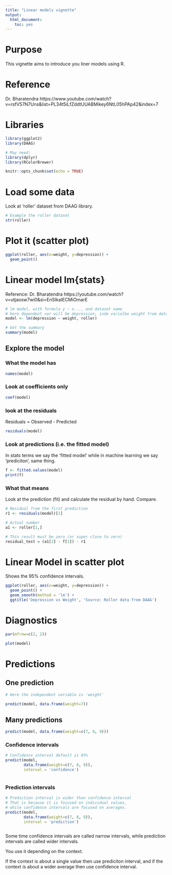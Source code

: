 ```yaml
---
title: "Linear models vignette"
output:
  html_document:
    toc: yes
---
```


# Purpose

This vignette aims to introduce you liner models using R.

# Reference

Dr. Bharatendra https://www.youtube.com/watch?v=rsfV57N7Uns&list=PL34t5iLfZddtUUABMikey6NtL05hPAp42&index=7 

# Libraries

```r
library(ggplot2)
library(DAAG)

# May need:
library(dplyr)
library(RColorBrewer)

knitr::opts_chunk$set(echo = TRUE)

```


# Load some data

Look at 'roller' dataset from DAAG library.

```r
# Example the roller dataset
str(roller)
```

# Plot it (scatter plot)

```r
ggplot(roller, aes(x=weight, y=depression)) +
  geom_point()

```
# Linear model lm{stats}

Reference: Dr. Bharatendra https://youtube.com/watch?v=utjaosw7wi0&si=EnSIkaIECMiOmarE 

```r

# lm model, with formula y ~ x..., and dataset name
# here dependent var will be depression, inde varialbe weight from dataset roller
model <- lm(depression ~ weight, roller)

# Get the summary
summary(model)
```
## Explore the model

### What the model has

```r

names(model)
```
### Look at coefficients only

```r
coef(model)
```

### look at the residuals

Residuals = Observed - Predicted

```r

residuals(model)
```

### Look at predictions (i.e. the fitted model)

In stats terms we say the 'fitted model' while in machine learning we say 'prediciton', same thing.

```r
f <- fitted.values(model)
print(f)

```



### What that means

Look at the prediction (fit) and calculate the residual by hand. Compare.

```r

# Residual from the first prediction
r1 <- residuals(model)[1]

# Actual number
a1 <- roller[1,]

# This result must be zero (or super close to zero)
residual_test = (a1[2] - f[1]) - r1

```


# Linear Model in scatter plot

Shows the 95% confidence intervals.

```r
ggplot(roller, aes(x=weight, y=depression)) +
  geom_point() +
  geom_smooth(method = 'lm') +
  ggtitle('Depression vs Weight', 'Source: Roller data from DAAG')


```

# Diagnostics


```r
par(mfrow=c(2, 2))

plot(model)
```

# Predictions

## One prediction

```r

# Here the independent variable is 'weight'

predict(model, data.frame(weight=7))

```

## Many predictions

```r

predict(model, data.frame(weight=c(7, 8, 9)))


```

### Confidence intervals

```r

# Confidence interval default is 95%
predict(model, 
        data.frame(weight=c(7, 8, 9)),
        interval = 'confidence')



```

### Prediction intervals

```r

# Prediction interval is wider than confidence interval
# That is because it is focused on individual values,
# while confidence intervals are focused on averages.
predict(model, 
        data.frame(weight=c(7, 8, 9)),
        interval = 'prediction')



```

Some time confidence intervals are called narrow intervals, 
while prediction intervals are called wider intervals.

You use it depending on the context.

If the context is about a single value then use prediciton interval, and if the context
is about a wider average then use confidence interval.




